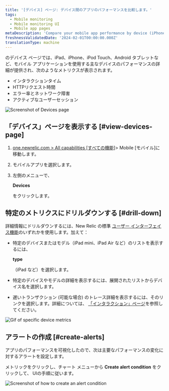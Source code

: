 ```yaml
---
title: '[デバイス] ページ: デバイス間のアプリのパフォーマンスを比較します。'
tags:
  - Mobile monitoring
  - Mobile monitoring UI
  - Mobile app pages
metaDescription: 'Compare your mobile app performance by device (iPhone vs iPad, for example) and view device-specific metrics like OS, manufacturer, etc.'
freshnessValidatedDate: '2024-02-01T00:00:00.000Z'
translationType: machine
---
```





<InlinePopover type="mobile"/>のデバイス ページでは、iPad、iPhone、iPod Touch、Android タブレットなど、モバイル アプリケーションを使用する主なデバイスのパフォーマンスの詳細が提供され、次のようなメトリクスが表示されます。

* インタラクションタイム
* HTTPリクエスト時間
* エラー率とネットワーク障害
* アクティブなユーザーセッション

<img
  title="Mobile Devices page"
  alt="Screenshot of Devices page"
  src={mobileDevicesSummary}
/>

## 「デバイス」ページを表示する [#view-devices-page]

1. [one.newrelic.com > All capabilities \[すべての機能\]](https://one.newrelic.com/all-capabilities)> Mobile \[モバイル]に移動します。

2. モバイルアプリを選択します。

3. 左側のメニューで、

   <DNT>**Devices**</DNT>

   をクリックします。

## 特定のメトリクスにドリルダウンする [#drill-down]

詳細情報にドリルダウンするには、New Relic の標準 [ユーザー インターフェイス機能](/docs/new-relic-solutions/new-relic-one/introduction-new-relic-platform)のいずれかを使用します。加えて：

* 特定のデバイスまたはモデル（iPad mini、iPad Air など）のリストを表示するには、

  <DNT>**type**</DNT>

  （iPad など）を選択します。

* 特定のデバイスやモデルの詳細を表示するには、展開されたリストからデバイス名を選択します。

* 遅いトランザクション (可能な場合) のトレース詳細を表示するには、そのリンクを選択します。詳細については、 [「インタラクション」ページ](/docs/mobile-monitoring/mobile-monitoring-ui/mobile-app-pages/interactions-page)を参照してください。

<img
  title="Drill down into device metrics"
  alt="Gif of specific device metrics"
  src={mobileDeviceDrilldown}
/>

## アラートの作成 [#create-alerts]

アプリのパフォーマンスを可視化したので、次は主要なパフォーマンスの変化に対するアラートを設定します。

メトリックをクリックし、チャート メニューから <DNT>**Create alert condition**</DNT> をクリックして、 UIの手順に従います。

<img
  title="Create an alert condition"
  alt="Screenshot of how to create an alert condition"
  src={mobileCreateAlertCondition}
/>
